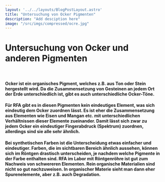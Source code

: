 ```yaml
---
layout: '../../layouts/BlogPostLayout.astro'
title: "Untersuchung von Ocker Pigmenten"
description: "Add desciption here"
image: "/src/imgs/compressed/ocre.jpg"
---
```


# Untersuchung von Ocker und anderen Pigmenten

<YouTube url="https://www.youtube-nocookie.com/embed/y5NOOTiWQBo"/>

&nbsp;

#### Ocker ist ein organisches Pigment, welches z.B. aus Ton oder Stein hergestellt wird. Da die Zusammensetzung von Gesteinen an jedem Ort der Erde unterschiedlich ist, gibt es auch unterschiedliche Ocker-Töne. 

#### Für RFA gibt es in diesen Pigmenten kein eindeutiges Element, was sich eindeutig dem Ocker zuordnen lässt. Es ist eher die Zusammensetzung aus Elementen wie Eisen und  Mangan etc. mit unterschiedlichen Verhältnissen dieser Elemente zueinander. Damit lässt sich zwar zu jedem Ocker ein eindeutiger Fingerabdruck (Spektrum) zuordnen, allerdings sind sie alle sehr ähnlich.

#### Bei synthetischen Farben ist die Unterscheidung etwas einfacher und eindeutiger. Farben, die im sichtbaren Bereich ähnlich aussehen, können sich im Röntgen drastisch unterscheiden, je nachdem welche Pigmente in der Farbe enthalten sind.  RFA im Labor mit Röntgenröhre  ist gut zum Nachweis von schwereren Elementen. Rein organische Materialien sind nicht so gut nachzuweisen. In organischer Materie sieht man dann eher Spurenelemente, aber z.B. auch Degradation. 
